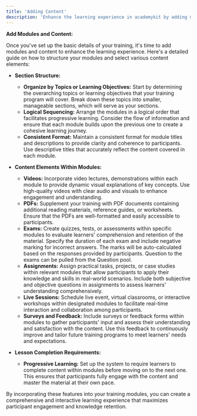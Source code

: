```yaml
---
title: 'Adding Content'
description: 'Enhance the learning experience in academykit by adding modules and content to your training program.'
---
```


**Add Modules and Content:**

Once you've set up the basic details of your training, it's time to add modules and content to enhance the learning experience. Here's a detailed guide on how to structure your modules and select various content elements:

- **Section Structure:**
  - **Organize by Topics or Learning Objectives:** Start by determining the overarching topics or learning objectives that your training program will cover. Break down these topics into smaller, manageable sections, which will serve as your sections.
  - **Logical Sequencing:** Arrange the modules in a logical order that facilitates progressive learning. Consider the flow of information and ensure that each module builds upon the previous one to create a cohesive learning journey.
  - **Consistent Format:** Maintain a consistent format for module titles and descriptions to provide clarity and coherence to participants. Use descriptive titles that accurately reflect the content covered in each module.

- **Content Elements Within Modules:**
  - **Videos:** Incorporate video lectures, demonstrations within each module to provide dynamic visual explanations of key concepts. Use high-quality videos with clear audio and visuals to enhance engagement and understanding.
  - **PDFs:** Supplement your training with  PDF documents containing additional reading materials, reference guides, or worksheets. Ensure that the PDFs are well-formatted and easily accessible to participants.
  - **Exams:** Create quizzes, tests, or assessments within specific modules to evaluate learners' comprehension and retention of the material. Specify the duration of each exam and include negative marking for incorrect answers. The marks will be auto-calculated based on the responses provided by participants. Question to the exams can be pulled from the Question pool.
  - **Assignments:** Assign practical tasks, projects, or case studies within relevant modules that allow participants to apply their knowledge and skills in real-world scenarios. Include both subjective and objective questions in assignments to assess learners' understanding comprehensively.
  - **Live Sessions:** Schedule live event, virtual classrooms, or interactive workshops within designated modules to facilitate real-time interaction and collaboration among participants.
  - **Surveys and Feedback:** Include surveys or feedback forms within modules to gather participants' input and assess their understanding and satisfaction with the content. Use this feedback to continuously improve and tailor future training programs to meet learners' needs and expectations.

- **Lesson Completion Requirements:**
  - **Progressive Learning:** Set up the system to require learners to complete content within modules before moving on to the next one. This ensures that participants fully engage with the content and master the material at their own pace.


By incorporating these features into your training modules, you can create a comprehensive and interactive learning experience that maximizes participant engagement and knowledge retention.
